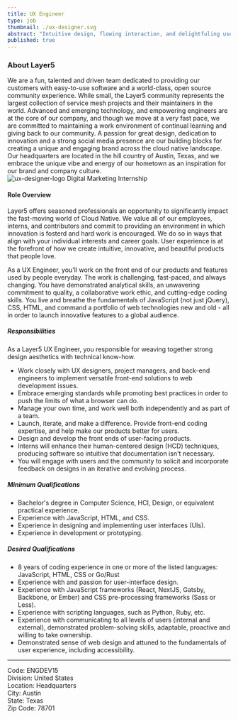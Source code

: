 ```yaml
---
title: UX Engineer 
type: job 
thumbnail: ./ux-designer.svg
abstract: "Intuitive design, flowing interaction, and delightfuling users are core components of the Layer5 user experience."
published: true
---
```




<CareerWrapper>

<h3>About Layer5</h3>
We are a fun, talented and driven team dedicated to providing our customers with easy-to-use software and a world-class, open source community experience. While small, the Layer5 community represents the largest collection of service mesh projects and their maintainers in the world. Advanced and emerging technology, and empowering engineers are at the core of our company, and though we move at a very fast pace, we are committed to maintaining a work environment of continual learning and giving back to our community. A passion for great design, dedication to innovation and a strong social media presence are our building blocks for creating a unique and engaging brand across the cloud native landscape. Our headquarters are located in the hill country of Austin, Texas, and we embrace the unique vibe and energy of our hometown as an inspiration for our brand and company culture.

<div className="logo">
    <img src={ux_designer_logo} alt="ux-designer-logo" />
    Digital Marketing Internship
</div>

<h4>Role Overview</h4>

<p>Layer5 offers seasoned professionals an opportunity to significantly impact the fast-moving world of Cloud Native. 
We value all of our employees, interns, and contributors and commit to providing an environment in which 
innovation is fosterd and hard work is encouraged. We do so in ways that align with your individual interests and career goals.
User experience is at the forefront of how we create intuitive, innovative, and beautiful products that people love.</p>

<p>As a UX Engineer, you'll work on the front end of our products and features used by people everyday. 
The work is challenging, fast-paced, and always changing. You have demonstrated analytical skills, 
an unwavering commitment to quality, a collaborative work ethic, and cutting-edge coding skills. 
You live and breathe the fundamentals of JavaScript (not just jQuery), CSS, HTML, and command a portfolio of 
web technologies new and old - all in order to launch innovative features to a global audience.</p>

<h5 class="black-text">Responsibilities</h5>
As a Layer5 UX Engineer, you responsible for weaving together strong design aesthetics with technical know-how.

<ul>
    <li>Work closely with UX designers, project managers, and back-end engineers to implement versatile front-end solutions to web development issues.</li>
    <li>Embrace emerging standards while promoting best practices in order to push the limits of what a browser can do.</li>
    <li>Manage your own time, and work well both independently and as part of a team.</li>
    <li>Launch, iterate, and make a difference. Provide front-end coding expertise, and help make our products better for users.</li>
    <li>Design and develop the front ends of user-facing products.</li>
    <li>Interns will enhance their human-centered design (HCD) techniques, producing software so intuitive that documentation isn't necessary. </li>
    <li>You will engage with users and the community to solicit and incorporate feedback on designs in an iterative and evolving process.</li>
</ul>

<h5 class="black-text">Minimum Qualifications</h5>
<ul>
    <li>Bachelor's degree in Computer Science, HCI, Design, or equivalent practical experience.</li>
    <li>Experience with JavaScript, HTML, and CSS.</li>
    <li>Experience in designing and implementing user interfaces (UIs).</li>
    <li>Experience in development or prototyping.</li>
</ul>

<h5 class="black-text">Desired Qualifications</h5>
<ul>
    <li>8 years of coding experience in one or more of the listed languages: JavaScript, HTML, CSS or Go/Rust</li>
    <li>Experience with and passion for user-interface design.</li>
    <li>Experience with JavaScript frameworks (React, NextJS, Gatsby, Backbone, or Ember) and CSS pre-processing frameworks (Sass or Less).</li>
    <li>Experience with scripting languages, such as Python, Ruby, etc.</li>
    <li>Experience with communicating to all levels of users (internal and external), demonstrated problem-solving skills, adaptable, proactive and willing to take ownership.</li>
    <li>Demonstrated sense of web design and attuned to the fundamentals of user experience, including accessibility.</li>
</ul>
<PositionApply />

<hr />
<p>
Code: ENGDEV15<br/>
Division: United States<br/>
Location: Headquarters<br/>
City: Austin<br/>
State: Texas<br/>
Zip Code: 78701<br/>
</p>

</CareerWrapper>
